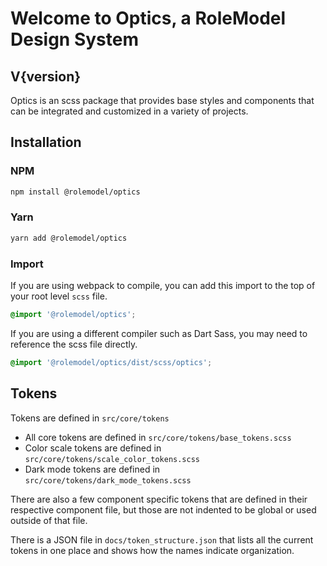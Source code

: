 
<Meta title="Overview/Introduction" />

# Welcome to Optics, a RoleModel Design System

<h2>V{version}</h2>

Optics is an scss package that provides base styles and components that can be integrated and customized in a variety of projects.

## Installation

### NPM

```sh
npm install @rolemodel/optics
```

### Yarn

```sh
yarn add @rolemodel/optics
```

### Import

If you are using webpack to compile, you can add this import to the top of your root level `scss` file.

```scss
@import '@rolemodel/optics';
```

If you are using a different compiler such as Dart Sass, you may need to reference the scss file directly.

```scss
@import '@rolemodel/optics/dist/scss/optics';
```

## Tokens

Tokens are defined in `src/core/tokens`

- All core tokens are defined in `src/core/tokens/base_tokens.scss`
- Color scale tokens are defined in `src/core/tokens/scale_color_tokens.scss`
- Dark mode tokens are defined in `src/core/tokens/dark_mode_tokens.scss`

There are also a few component specific tokens that are defined in their respective component file, but those are not indented to be global or used outside of that file.

There is a JSON file in `docs/token_structure.json` that lists all the current tokens in one place and shows how the names indicate organization.
